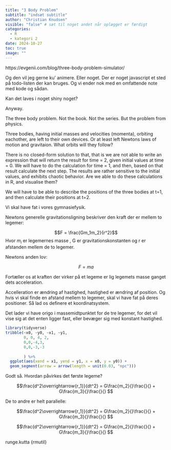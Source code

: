```yaml
---
title: "3 Body Problem"
subtitle: "indsæt subtitle"
author: "Christian Knudsen"
visible: "false" # sæt til noget andet når oplægget er færdigt
categories:
  - R
  - kategori 2
date: 2024-10-27
toc: true
image: ""
---
```



https://evgenii.com/blog/three-body-problem-simulator/

Og den vil jeg gerne ku' animere. Eller noget. Der er noget javascript et 
sted på todo-listen der kan bruges. Og vi ender nok med en omfattende
note med kode og sådan. 

Kan det laves i noget shiny noget?

Anyway.

The three body problem. Not the book. Not the series. But the problem from 
physics. 

Three bodies, having initial masses and velocities (momenta), orbiting eachother,
are left to their
own devices. Or at least left Newtons laws of motion and gravitaion. What
orbits will they follow?

There is no closed-form solution to that, that is we are not able to write an
expression that will return the result for time = 2, given initial values at 
time = 0.
We will have to do the calculation for time = 1, and then, based on that result
calculate the next step. The results are rather sensitive to the initial values,
and exhibits chaotic behavior. Are we able to do these calculations in R, and
visualise them?

We will have to be able to describe the positions of the three bodies at t=1, and
then calculate their positions at t=2.



Vi skal have fat i vores gymnasiefysik. 

Newtons generelle gravitationsligning beskriver den kraft der er mellem
to legemer:

$$F =  \frac{Gm_1m_2}{r^2}$$ 
Hvor $m_i$ er legemernes masse , G er gravitationskonstanten  og r er afstanden
mellem de to legemer.

Newtons anden lov:

$$F = ma$$

Fortæller os at kraften der virker på et legeme er lig legemets masse ganget
dets acceleration.

Accelleration er ændring af hastighed, hastighed er ændring af position. 
Og hvis vi skal finde en afstand mellem to legemer, skal vi have fat  på deres
positioner. Så lad os definere et koordinatsystem.

Det lader vi have origo i massemidtpunktet for de tre legemer, for det vil vise
sig at det enten ligger fast, eller bevæger sig med konstant hastighed.

```r
library(tidyverse)
tribble(~x0, ~y0, ~x1, ~y1,
        0, 0, 4, 2,
        0,0,-4,3,
        0,0,-3,-3
        
        ) %>% 
  ggplot(aes(xend = x1, yend = y1, x = x0, y = y0)) +
  geom_segment(arrow = arrow(length = unit(0.03, "npc")))
```


Godt så. Hvordan påvirkes det første legeme?


$$\frac{d^2\overrightarrow{r_1}}{dt^2} = G\frac{m_2}{}\frac{}{} + G\frac{m_3}{}\frac{}{} $$ 

De to andre er helt parallelle:

$$\frac{d^2\overrightarrow{r_1}}{dt^2} = G\frac{m_2}{}\frac{}{} + G\frac{m_3}{}\frac{}{} $$ 

$$\frac{d^2\overrightarrow{r_1}}{dt^2} = G\frac{m_2}{}\frac{}{} + G\frac{m_3}{}\frac{}{} $$ 

runge.kutta {rmutil}
